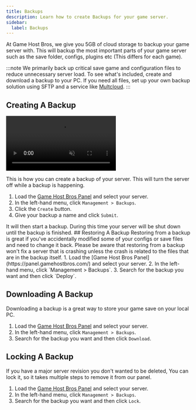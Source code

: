 ```yaml
---
title: Backups
description: Learn how to create Backups for your game server.
sidebar:
  label: Backups
---
```


At Game Host Bros, we give you 5GB of cloud storage to backup your game server with. This will backup the most important parts of your game server such as the save folder, configs, plugins etc (This differs for each game). 

:::note
We primarily back up critical save game and configuration files to reduce unnecessary server load. To see what's included, create and download a backup to your PC. If you need all files, set up your own backup solution using SFTP and a service like [Multcloud](https://www.multcloud.com/).
:::

## Creating A Backup
<video width="auto" height="auto" controls autoplay muted loop>
  <source src="../../../../public/guide-videos/backup-no-shadow.mp4" type="video/mp4" />
  Your browser does not support the video tag.
</video>

This is how you can create a backup of your server. This will turn the server off while a backup is happening.
<Steps>
1. Load the [Game Host Bros Panel](https://panel.gamehostbros.com/) and select your server.
2. In the left-hand menu, click `Management > Backups`.
3. Click the `Create` button.
4. Give your backup a name and click `Submit`.
</Steps>
It will then start a backup. During this time your server will be shut down until the backup is finished.
<LinkCard
  title="Schedules"
  href="/getting-started/schedules/"
  description="Automate backups using schedules."
/>
## Restoring A Backup
Restoring from a backup is great if you've accidentally modified some of your configs or save files and need to change it back. Please be aware that restoring from a backup won't fix a server that is crashing unless the crash is related to the files that are in the backup itself.
<Steps>
1. Load the [Game Host Bros Panel](https://panel.gamehostbros.com/) and select your server.
2. In the left-hand menu, click `Management > Backups`.
3. Search for the backup you want and then click `Deploy`.
</Steps>

## Downloading A Backup
Downloading a backup is a great way to store your game save on your local PC.
<Steps>
1. Load the [Game Host Bros Panel](https://panel.gamehostbros.com/) and select your server.
2. In the left-hand menu, click `Management > Backups`.
3. Search for the backup you want and then click `Download`.
</Steps>

## Locking A Backup
If you have a major server revision you don't wanted to be deleted, You can lock it, so it takes multiple steps to remove it from our panel.
<Steps>
1. Load the [Game Host Bros Panel](https://panel.gamehostbros.com/) and select your server.
2. In the left-hand menu, click `Management > Backups`.
3. Search for the backup you want and then click `Lock`.
</Steps>
